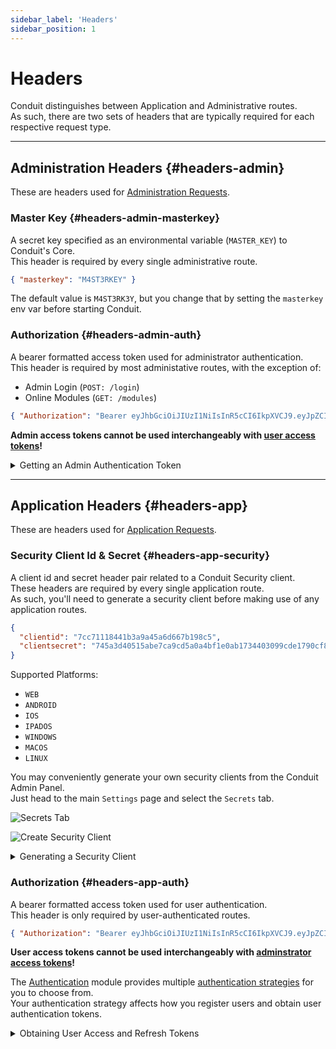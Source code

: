```yaml
---
sidebar_label: 'Headers'
sidebar_position: 1
---
```


# Headers

Conduit distinguishes between Application and Administrative routes.<br />
As such, there are two sets of headers that are typically required for each respective request type.

-------------------------------------------------

## Administration Headers {#headers-admin}

These are headers used for [Administration Requests](./router.mdx#request-types-admin).<br />

### Master Key {#headers-admin-masterkey}

A secret key specified as an environmental variable (`MASTER_KEY`) to Conduit's Core.<br />
This header is required by every single administrative route.

``` json title="Example"
{ "masterkey": "M4ST3RKEY" }
```

The default value is `M4ST3RK3Y`, but you change that by setting the `masterkey` env var before starting Conduit.

### Authorization {#headers-admin-auth}

A bearer formatted access token used for administrator authentication.<br />
This header is required by most administative routes, with the exception of:

- Admin Login (`POST: /login`)
- Online Modules (`GET: /modules`)

``` json title="Example"
{ "Authorization": "Bearer eyJhbGciOiJIUzI1NiIsInR5cCI6IkpXVCJ9.eyJpZCI6IjYyMmYxZGQ5NThkZDIwMDAxNzgwNWVmYyIsImlhdCI6MTY0NzM0MjMwMiwiZXhwIjoxNjQ3NDE0MzAyfQ.trHYfxt9Wf6ohgi5PWez-dZEDaQSBBR6wu2PINveQmI" }
```

**Admin access tokens cannot be used interchangeably with [user access tokens](#headers-app-auth)!**

<details>
  <summary>Getting an Admin Authentication Token</summary>

  ``` bash title="Request"
  curl --location --request POST 'http://localhost:3030/login' \
      --header 'masterkey: M4ST3RK3Y' \
      --header 'Content-Type: application/json' \
      --data-raw '{
        "username": "admin",
        "password": "admin"
      }'
  ```
  ``` json title="Response"
  {
    "token": "eyJhbGciOiJIUzI1NiIsInR5cCI6IkpXVCJ9.eyJpZCI6IjYyMmYxZGQ5NThkZDIwMDAxNzgwNWVmYyIsImlhdCI6MTY0NzM0MjMwMiwiZXhwIjoxNjQ3NDE0MzAyfQ.trHYfxt9Wf6ohgi5PWez-dZEDaQSBBR6wu2PINveQmI"
  }
  ```
</details>

-------------------------------------------------

## Application Headers {#headers-app}

These are headers used for [Application Requests](./router.mdx#request-types-app).<br />

### Security Client Id & Secret {#headers-app-security}

A client id and secret header pair related to a Conduit Security client.<br />
These headers are required by every single application route.<br />
As such, you'll need to generate a security client before making use of any application routes.

<!-- TODO: Link to Security post-merge (links) -->

``` json title="Example"
{
  "clientid": "7cc71118441b3a9a45a6d667b198c5",
  "clientsecret": "745a3d40515abe7ca9cd5a0a4bf1e0ab1734403099cde1790cf8776cd8d50b654a5c419ad7b6fa380cc6b3f945a426465c80a2673667e669922f4fbf88489a99"
}
```

Supported Platforms: <!-- TODO: Move list to Security docs once they're actually a thing -->

- `WEB`
- `ANDROID`
- `IOS`
- `IPADOS`
- `WINDOWS`
- `MACOS`
- `LINUX`

<!-- TODO: Screenshots + explanation on how to create these from UI -->

You may conveniently generate your own security clients from the Conduit Admin Panel.<br />
Just head to the main `Settings` page and select the `Secrets` tab.

<div style={{textAlign: 'center'}}>

![Secrets Tab](/img/security/security_clients_list.png)

![Create Security Client](/img/security/generate_security_client_popup.png)

</div>

<details>
  <summary>Generating a Security Client</summary>

  **Security clients are generated using an administrative request.**<br />
  As such, your request's `Authorization` header should contain an admin access token.

  ``` bash title="Request"
  curl --location --request POST 'http://localhost:3030/security/client/' \
       --header 'Authorization: Bearer eyJhbGciOiJIUzI1NiIsInR5cCI6IkpXVCJ9.eyJpZCI6IjYyMmYxZGQ5NThkZDIwMDAxNzgwNWVmYyIsImlhdCI6MTY0NzM0MjMwMiwiZXhwIjoxNjQ3NDE0MzAyfQ.trHYfxt9Wf6ohgi5PWez-dZEDaQSBBR6wu2PINveQmI' \
       --header 'masterkey: M4ST3RK3Y' \
       --header 'Content-Type: application/json' \
       --data-raw '{
           "platform": "ANDROID"
       }'
  ```
  ``` json title="Response"
  {
    "id": "6242b88a10a0990182773840",
    "clientId": "1c0d06679f837c3958fba2724b51dc",
    "clientSecret": "9ffd3a9041bff6aabff5fa81df8175c2406baaca6c417a165f5b66a9ad1c1e4408bc4aad895126ddc0ee007332aacf842f63ebc68eddc304a902a3f8867e9902",
    "platform": "ANDROID"
  }
  ```
</details>

### Authorization {#headers-app-auth}

A bearer formatted access token used for user authentication.<br />
This header is only required by user-authenticated routes.

``` json title="Example"
{ "Authorization": "Bearer eyJhbGciOiJIUzI1NiIsInR5cCI6IkpXVCJ9.eyJpZCI6IjYyNDE5ODM0ZmMwZGFiMGVhZjA1ZjVjZSIsImlhdCI6MTY0ODQ2NjA3OSwiZXhwIjoxNzM0ODY2MDc5fQ.mDlETjM2y0hahbhJy_cKRmNM5X4wFigqoWw9j7QzO6E" }
```

**User access tokens cannot be used interchangeably with [adminstrator access tokens](#headers-admin-auth)!**

The [Authentication](../modules/authentication) module provides multiple [authentication strategies](../modules/authentication/strategies) for you to choose from.<br />
Your authentication strategy affects how you register users and obtain user authentication tokens.

<!-- TODO: Elaborate on Access/Refresh tokens, expiry, security client coupleing etc ??? -->

<details>
  <summary>Obtaining User Access and Refresh Tokens</summary>

  Out of the box, Conduit's Authentication module utilizes <a href="../modules/authentication/strategies#local">Local Authentication</a> in order to provide you with a simple, 
  yet extendable, strategy that's capable of functioning without further configuration.

  <a href="../modules/authentication/tutorials/local">Read up on how to make use of the Local Authentication strategy in order to create your users and generate authentication tokens.</a>

</details>
